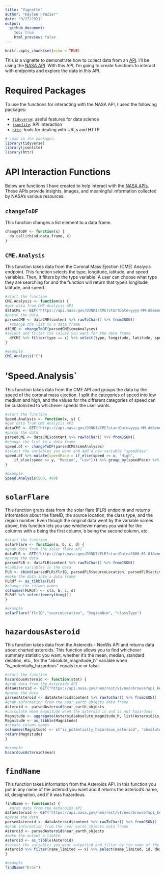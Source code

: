 ```yaml
---
title: "Vignette"
author: "Kaylee Frazier"
date: "9/27/2021"
output: 
  github_document:
    toc: true
    html_preview: false
---
```


```r
knitr::opts_chunk$set(echo = TRUE)
```

This is a vignette to demonstrate how to collect data from an [API](https://en.wikipedia.org/wiki/API). I'll be using the [NASA API](https://api.nasa.gov/index.html). With this API, I'm going to create functions to interact with endpoints and explore the data in this API.

# Required Packages 

To use the functions for interacting with the NASA API, I used the following packages:

- [`tidyverse`](https://www.tidyverse.org/): useful features for data science
- [`jsonlite`](https://cran.r-project.org/web/packages/jsonlite/): API interaction
- [`httr`](https://cran.r-project.org/web/packages/httr/index.html): tools for dealing with URLs and HTTP

```r
# Load in the packages.
library(tidyverse)
library(jsonlite)
library(httr)
```


# API Interaction Functions

Below are functions I have created to help interact with the [NASA APIs](https://api.nasa.gov/index.html). These APIs provide insights, images, and meaningful information collected by NASA's various resources. 


## `changeToDF`

This function changes a list element to a data frame.

```r
changeToDF <- function(x) {
  do.call(rbind.data.frame, x)
}
```

## `CME.Analysis`

This function takes data from the Coronal Mass Ejection (CME) Analysis endpoint. This function selects the type, longitude, latitude, and speed variables. Then, it filters by the type variable. A user can choose what type they are searching for and the function will return that type's longitude, latitude, and speed.

```r
#start the function
CME.Analysis <- function(x) {
#get data from CME Analysis API
dataCME <- GET("https://api.nasa.gov/DONKI/CME?startDate=yyyy-MM-dd&endDate=yyyy-MM-dd&api_key=b7Y6xwkXiwoOc5RRa38biqLuuhcwzC2MoGZ70ecM&feedtype=json&ver=1.0")
#parse the data
parsedCME <- dataCME$content %>% rawToChar() %>% fromJSON()
  #change the list to a data frame
dfCME <- changeToDF(parsedCME$cmeAnalyses)
#select and filter the values you want for the data frame
  dfCME %>% filter(type == x) %>% select(type, longitude, latitude, speed)
}

#example
CME.Analysis("C")
```

# 'Speed.Analysis`

This function takes data from the CME API and groups the data by the speed of the coronal mass ejection. I split the categories of speed into low medium and high, and the values for the different categories of speed can be customized to whichever speeds the user wants.

```r
#start the function
Speed.Analysis <- function(x, y) {
#get data from CME Analysis API
dataCME <- GET("https://api.nasa.gov/DONKI/CME?startDate=yyyy-MM-dd&endDate=yyyy-MM-dd&api_key=b7Y6xwkXiwoOc5RRa38biqLuuhcwzC2MoGZ70ecM&feedtype=json&ver=1.0")
#parse the data
parsedCME <- dataCME$content %>% rawToChar() %>% fromJSON()
#change the list to a data frame
speed.df <- changeToDF(parsedCME$cmeAnalyses)
#select the variables you want and add a new variable "speedPace"
speed.df %>% mutate(speedPace = if_else(speed >= x, "High", 
    if_else(speed >= y, "Medium", "Low"))) %>% group_by(speedPace) %>% select(speedPace, type, latitude, longitude, halfAngle, speed)
}

#example
Speed.Analysis(500, 400)
```

# `solarFlare`

This function grabs data from the solar flare (FLR) endpoint and returns information about the flareID, the source location, the class type, and the region number. Even though the original data went by the variable names above, this function lets you use whichever names you want for the columns with a being the first column, b being the second column, etc.

```r
#start the function
solarFlare <- function(a, b, c, d) {
#grab data from the solar flare API
dataFLR <- GET("https://api.nasa.gov/DONKI/FLR?startDate=2000-01-01&endDate=2020-01-01&api_key=b7Y6xwkXiwoOc5RRa38biqLuuhcwzC2MoGZ70ecM")
#parse the data
parsedFLR <- dataFLR$content %>% rawToChar() %>% fromJSON()
#combine variables in the data
FLR <- cbind(parsedFLR$flrID, parsedFLR$sourceLocation, parsedFLR$activeRegionNum, parsedFLR$classType)
#make the data into a data frame
FLRdf <- as_tibble(FLR)
#change the column names
colnames(FLRdf) <- c(a, b, c, d)
FLRdf %>% select(everything())
}

#example
solarFlare("flrID","sourceLocation", "RegionNum", "classType")
```

# `hazardousAsteroid`

This function takes data from the Asteroids - NeoWs API and returns data about charted asteroids. This function allows you to find whichever summary statistic you want, whether it's the mean, median, standard deiation, etc., for the "absolute_magnitude_h" variable when "is_potentially_hazardous" equals true or false. 

```r
#start the function
hazardousAsteroid <- function(stat) {
#grab data from the Asteroids API
dataAsteroid <- GET("https://api.nasa.gov/neo/rest/v1/neo/browse?api_key=b7Y6xwkXiwoOc5RRa38biqLuuhcwzC2MoGZ70ecM") 
#parse the data
parsedAsteroid <- dataAsteroid$content %>% rawToChar() %>% fromJSON()
#grab information from the near_earth_objects data frame
Asteroid <- parsedAsteroid$near_earth_objects
#calculate mean magnitude when the asteroid is and is not hazardous
Magnitude <- aggregate(Asteroid$absolute_magnitude_h, list(Asteroid$is_potentially_hazardous_asteroid), FUN=stat)
Magnitude <- as_tibble(Magnitude)
#create column names
colnames(Magnitude) <- c("is_potentially_hazardous_asteriod", "absolute_magnitude_h")
return(Magnitude)
}

#example
hazardousAsteroid(mean)
```

# `findName`

This function takes information from the Asteroids API. In this function you put in any name of the asteroid you want and it returns the asteriod's name, id, designation, and if it was hazardous.

```r
findName <- function(x) {
  #grab data from the Asteroids API
dataAsteroid <- GET("https://api.nasa.gov/neo/rest/v1/neo/browse?api_key=b7Y6xwkXiwoOc5RRa38biqLuuhcwzC2MoGZ70ecM") 
#parse the data
parsedAsteroid <- dataAsteroid$content %>% rawToChar() %>% fromJSON()
#grab information from the near_earth_objects data frame
Asteroid <- parsedAsteroid$near_earth_objects
#make the output a tibble
Asteroid <- as_tibble(Asteroid)
#select the variables you want outputted and filter by the name of the asteroid
Asteroid %>% filter(name_limited == x) %>% select(name_limited, id, designation, absolute_magnitude_h, is_potentially_hazardous_asteroid)
}

#example
findName("Eros")
```







